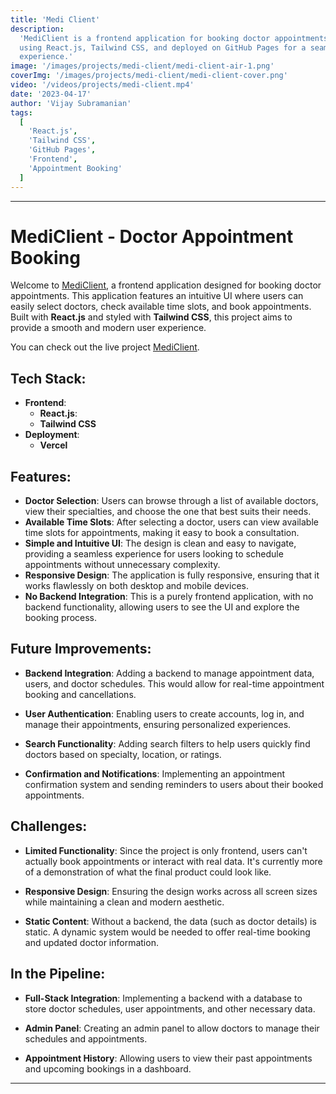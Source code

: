 ```yaml
---
title: 'Medi Client'
description:
  'MediClient is a frontend application for booking doctor appointments. Built
  using React.js, Tailwind CSS, and deployed on GitHub Pages for a seamless user
  experience.'
image: '/images/projects/medi-client/medi-client-air-1.png'
coverImg: '/images/projects/medi-client/medi-client-cover.png'
video: '/videos/projects/medi-client.mp4'
date: '2023-04-17'
author: 'Vijay Subramanian'
tags:
  [
    'React.js',
    'Tailwind CSS',
    'GitHub Pages',
    'Frontend',
    'Appointment Booking'
  ]
---
```


---

# MediClient - Doctor Appointment Booking

Welcome to [MediClient](https://vs-medi-client.vercel.app/), a frontend
application designed for booking doctor appointments. This application features
an intuitive UI where users can easily select doctors, check available time
slots, and book appointments. Built with **React.js** and styled with **Tailwind
CSS**, this project aims to provide a smooth and modern user experience.

You can check out the live project
[MediClient](https://vs-medi-client.vercel.app/).

## Tech Stack:

- **Frontend**:
  - **React.js**:
  - **Tailwind CSS**
- **Deployment**:
  - **Vercel**

## Features:

- **Doctor Selection**: Users can browse through a list of available doctors,
  view their specialties, and choose the one that best suits their needs.
- **Available Time Slots**: After selecting a doctor, users can view available
  time slots for appointments, making it easy to book a consultation.
- **Simple and Intuitive UI**: The design is clean and easy to navigate,
  providing a seamless experience for users looking to schedule appointments
  without unnecessary complexity.
- **Responsive Design**: The application is fully responsive, ensuring that it
  works flawlessly on both desktop and mobile devices.
- **No Backend Integration**: This is a purely frontend application, with no
  backend functionality, allowing users to see the UI and explore the booking
  process.

## Future Improvements:

- **Backend Integration**: Adding a backend to manage appointment data, users,
  and doctor schedules. This would allow for real-time appointment booking and
  cancellations.

- **User Authentication**: Enabling users to create accounts, log in, and manage
  their appointments, ensuring personalized experiences.

- **Search Functionality**: Adding search filters to help users quickly find
  doctors based on specialty, location, or ratings.

- **Confirmation and Notifications**: Implementing an appointment confirmation
  system and sending reminders to users about their booked appointments.

## Challenges:

- **Limited Functionality**: Since the project is only frontend, users can't
  actually book appointments or interact with real data. It's currently more of
  a demonstration of what the final product could look like.

- **Responsive Design**: Ensuring the design works across all screen sizes while
  maintaining a clean and modern aesthetic.

- **Static Content**: Without a backend, the data (such as doctor details) is
  static. A dynamic system would be needed to offer real-time booking and
  updated doctor information.

## In the Pipeline:

- **Full-Stack Integration**: Implementing a backend with a database to store
  doctor schedules, user appointments, and other necessary data.
- **Admin Panel**: Creating an admin panel to allow doctors to manage their
  schedules and appointments.

- **Appointment History**: Allowing users to view their past appointments and
  upcoming bookings in a dashboard.

---
